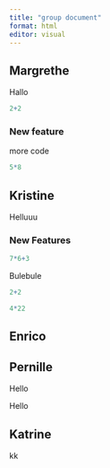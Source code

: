 ```yaml
---
title: "group document"
format: html
editor: visual
---
```


## Margrethe

Hallo

```r
2+2

```

### New feature

more code

```r
5*8
```

## Kristine

Helluuu

### New Features

```r
7*6+3
```

Bulebule

```r
2+2
```

```r
4*22
```

## Enrico

## Pernille

Hello

Hello

## Katrine

kk
